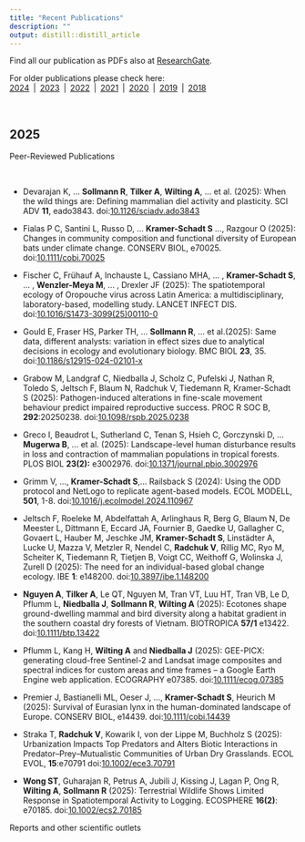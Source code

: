 ```yaml
---
title: "Recent Publications"
description: ""
output: distill::distill_article
---
```


Find all our publication as PDFs also at [ResearchGate](https://www.researchgate.net/).   
  
For older publications please check here:<br> [2024](pubs-2024.html)&ensp;|&ensp;[2023](pubs-2023.html)&ensp;|&ensp;[2022](pubs-2022.html)&ensp;|&ensp;[2021](pubs-2021.html)&ensp;|&ensp;[2020](pubs-2020.html)&ensp;|&ensp;[2019](pubs-2019.html)&ensp;|&ensp;[2018](pubs-2018.html) 

<br>

## 2025

<div class='headerbox'><hbox>Peer-Reviewed Publications</hbox></div><br>

* Devarajan K, ... **Sollmann R**, **Tilker A**, **Wilting A**, ...  et al. (2025): When the wild things are: Defining mammalian diel activity and plasticity. SCI ADV **11**, eado3843. doi:<span>[10.1126/sciadv.ado3843](https://doi.org/10.1126/sciadv.ado3843)</span>

*  Fialas P C, Santini L, Russo D, … **Kramer-Schadt S** …, Razgour O (2025): Changes in community composition and functional diversity of European bats under climate change. CONSERV BIOL, e70025. doi:<span>[10.1111/cobi.70025 ](https://doi.org/10.1111/cobi.70025)</span>

* Fischer C, Frühauf A, Inchauste L, Cassiano MHA, ... , **Kramer-Schadt S**, ... , **Wenzler-Meya M**, ... , Drexler JF (2025): The spatiotemporal ecology of Oropouche virus across Latin America: a multidisciplinary, laboratory-based, modelling study. LANCET INFECT DIS. doi:<span>[10.1016/S1473-3099(25)00110-0](https://doi.org/10.1016/S1473-3099(25)00110-0)</span>  

* Gould E, Fraser HS, Parker TH, ... **Sollmann R**, ... et al.(2025): Same data, different analysts: variation in effect sizes due to analytical decisions in ecology and evolutionary biology. BMC BIOL **23**, 35. doi:<span>[10.1186/s12915-024-02101-x](https://doi.org/10.1186/s12915-024-02101-x)</span>  

* Grabow M, Landgraf C, Niedballa J, Scholz C, Pufelski J, Nathan R, Toledo S, Jeltsch F, Blaum N, Radchuk V, Tiedemann R, Kramer-Schadt S (2025): Pathogen-induced alterations in fine-scale movement behaviour predict impaired reproductive success. PROC R SOC B, **292**:20250238. doi:<span>[10.1098/rspb.2025.0238](http://doi.org/10.1098/rspb.2025.0238)</span>

* Greco I, Beaudrot L, Sutherland C, Tenan S, Hsieh C, Gorczynski D, ... **Mugerwa B**, ...  et al. (2025): Landscape-level human disturbance results in loss and contraction of mammalian populations in tropical forests. PLOS BIOL **23(2):** e3002976. doi:<span>[10.1371/journal.pbio.3002976](https://doi.org/10.1371/journal.pbio.3002976)</span> 

* Grimm V, …, **Kramer-Schadt S**,… Railsback S (2024): Using the ODD protocol and NetLogo to replicate agent-based models. ECOL MODELL, **501**, 1-8. doi:<span>[10.1016/j.ecolmodel.2024.110967](https://doi.org/10.1016/j.ecolmodel.2024.110967)</span>  

* Jeltsch F, Roeleke M, Abdelfattah A, Arlinghaus R, Berg G, Blaum N, De Meester L, Dittmann E, Eccard JA, Fournier B, Gaedke U, Gallagher C, Govaert L, Hauber M, Jeschke JM, **Kramer-Schadt S**, Linstädter A, Lucke U, Mazza V, Metzler R, Nendel C, **Radchuk V**, Rillig MC, Ryo M, Scheiter K, Tiedemann R, Tietjen B, Voigt CC, Weithoff G, Wolinska J, Zurell D (2025): The need for an individual-based global change ecology. IBE **1**: e148200. doi:<span>[10.3897/ibe.1.148200](https://doi.org/10.3897/ibe.1.148200)</span>

* **Nguyen A**, **Tilker A**, Le QT, Nguyen M, Tran VT, Luu HT, Tran VB, Le D, Pflumm L, **Niedballa J**, **Sollmann R**, **Wilting A** (2025): Ecotones shape ground-dwelling mammal and bird diversity along a habitat gradient in the southern coastal dry forests of Vietnam. BIOTROPICA **57/1** e13422. doi:<span>[10.1111/btp.13422](https://doi.org/10.1111/btp.13422)</span>

* Pflumm L, Kang H, **Wilting A** and **Niedballa J** (2025): GEE-PICX: generating cloud-free Sentinel-2 and Landsat image composites and spectral indices for custom areas and time frames – a Google Earth Engine web application. ECOGRAPHY e07385. doi:<span>[10.1111/ecog.07385](https://doi.org/10.1111/ecog.07385)</span>

* Premier J, Bastianelli ML, Oeser J, …, **Kramer-Schadt S**, Heurich M (2025): Survival of Eurasian lynx in the human-dominated landscape of Europe. CONSERV BIOL, e14439. doi:<span>[10.1111/cobi.14439](https://doi.org/10.1111/cobi.14439)</span>  

* Straka T, **Radchuk V**, Kowarik I, von der Lippe M, Buchholz S (2025): Urbanization Impacts Top Predators and Alters Biotic Interactions in Predator–Prey–Mutualistic Communities of Urban Dry Grasslands. ECOL EVOL, **15**:e70791 doi:<span>[10.1002/ece3.70791](https://doi.org/10.1002/ece3.70791)</span>  

* **Wong ST**, Guharajan R, Petrus A, Jubili J, Kissing J, Lagan P, Ong R, **Wilting A**, **Sollmann R** (2025): Terrestrial Wildlife Shows Limited Response in Spatiotemporal Activity to Logging. ECOSPHERE **16(2)**: e70185. doi:<span>[10.1002/ecs2.70185](https://doi.org/10.1002/ecs2.70185)</span> 

<div class='headerbox'><hbox>Reports and other scientific outlets</hbox></div><br>

